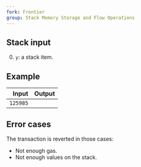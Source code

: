 ```yaml
---
fork: Frontier
group: Stack Memory Storage and Flow Operations
---
```


## Stack input

0. `y`: a stack item.

## Example

| Input | Output |
|------:|-------:|
| `125985` | |

## Error cases

The transaction is reverted in those cases:
- Not enough gas.
- Not enough values on the stack.
